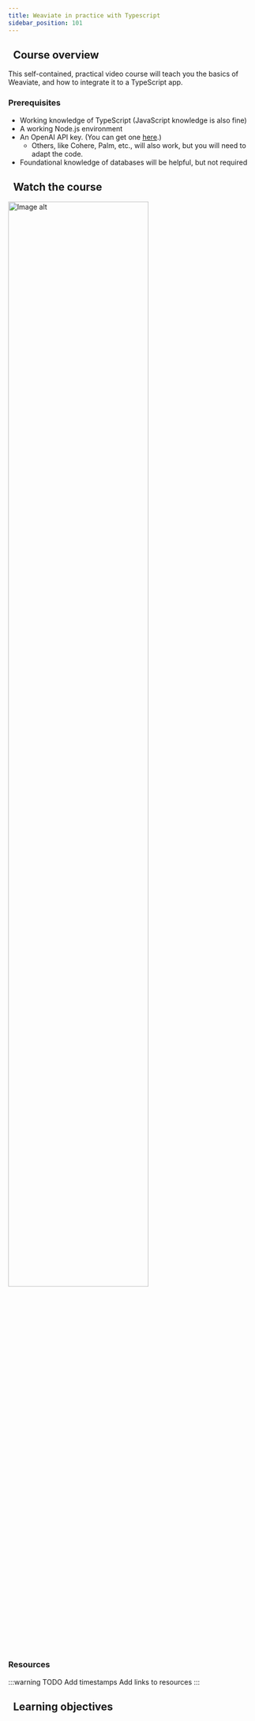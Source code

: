 ```yaml
---
title: Weaviate in practice with Typescript
sidebar_position: 101
---
```



## <i class="fa-solid fa-chalkboard-user"></i>&nbsp;&nbsp;Course overview

This self-contained, practical video course will teach you the basics of Weaviate, and how to integrate it to a TypeScript app.

### Prerequisites

- Working knowledge of TypeScript (JavaScript knowledge is also fine)
- A working Node.js environment
- An OpenAI API key. (You can get one [here](https://platform.openai.com/signup).)
    - Others, like Cohere, Palm, etc., will also work, but you will need to adapt the code.
- Foundational knowledge of databases will be helpful, but not required

## <i class="fa-solid fa-chalkboard-user"></i>&nbsp;&nbsp;Watch the course


<img src={imageUrl} alt="Image alt" width="75%"/>

### Resources

:::warning TODO
Add timestamps
Add links to resources
:::

## <i class="fa-solid fa-chalkboard-user"></i>&nbsp;&nbsp;Learning objectives

<LearningGoals courseName="intro_weaviate_typescript"/>
